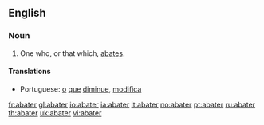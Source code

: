 ==English==

===Noun===
{{en-noun}}

# One who, or that which, [[abate]]s.

====Translations====
{{trans-top|one who, or that which, abates}}
* Portuguese: [[o]] [[que]] [[diminue]], [[modifica]]
{{trans-mid}}
{{trans-bottom}}

[[fr:abater]]
[[gl:abater]]
[[io:abater]]
[[ia:abater]]
[[it:abater]]
[[no:abater]]
[[pt:abater]]
[[ru:abater]]
[[th:abater]]
[[uk:abater]]
[[vi:abater]]